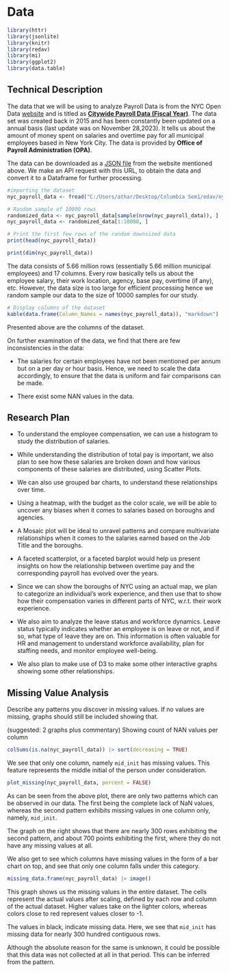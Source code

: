 # Data

```r
library(httr)
library(jsonlite)
library(knitr)
library(redav)
library(mi)
library(ggplot2)
library(data.table)
```

## Technical Description

The data that we will be using to analyze Payroll Data is from the NYC Open Data [website](https://opendata.cityofnewyork.us/) and is titled as  [**Citywide Payroll Data (Fiscal Year)**](https://data.cityofnewyork.us/City-Government/Citywide-Payroll-Data-Fiscal-Year-/k397-673e). The data set was created back in 2015 and has been constantly been updated on a annual basis (last update was on November 28,2023). It tells us about the amount of money spent on salaries and overtime pay for all municipal employees based in New York City. The data is provided by **Office of Payroll Administration (OPA)**. 

The data can be downloaded as a [JSON file](https://data.cityofnewyork.us/resource/k397-673e.json) from the website mentioned above. We make an API request with this URL, to obtain the data and convert it to a Dataframe for further processing.




```r
#importing the dataset
nyc_payroll_data <- fread("C:/Users/athar/Desktop/Columbia Sem1/edav/nyc_payroll_data.csv")

# Random sample of 10000 rows
randomized_data <- nyc_payroll_data[sample(nrow(nyc_payroll_data)), ]
nyc_payroll_data <- randomized_data[1:10000, ]

# Print the first few rows of the random downsized data
print(head(nyc_payroll_data))

```

```r
print(dim(nyc_payroll_data))

```

The data consists of 5.66 million rows (essentially 5.66 million municipal employees) and 17 columns. Every row basically tells us about the employee salary, their work location, agency, base pay, overtime (if any), etc. However, the data size is too large for efficient processing hence we random sample our data to the size of 10000 samples for our study.

```r
# Display columns of the dataset
kable(data.frame(Column_Names = names(nyc_payroll_data)), "markdown")

```

Presented above are the columns of the dataset.

On further examination of the data, we find that there are few inconsistencies in the data:

- The salaries for certain employees have not been mentioned per annum but on a per day or hour basis. Hence, we need to scale the data accordingly, to ensure that the data is uniform and fair comparisons can be made.

- There exist some NAN values in the data.

## Research Plan

* To understand the employee compensation, we can use a histogram to study the distribution of salaries.

* While understanding the distribution of total pay is important, we also plan to see how these salaries are broken down and how various components of these salaries are distributed, using Scatter Plots. 

* We can also use grouped bar charts, to understand these relationships over time.

* Using a heatmap, with the budget as the color scale, we will be able to uncover any biases when it comes to salaries based on boroughs and agencies.

* A Mosaic plot will be ideal to unravel patterns and compare multivariate relationships when it comes to the salaries earned based on the Job Title and the boroughs.

* A faceted scatterplot, or a faceted barplot would help us present insights on how the relationship between overtime pay and the corresponding payroll has evolved over the years.

* Since we can show the boroughs of NYC using an actual map, we plan to categorize an individual's work experience, and then use that to show how their compensation varies in different parts of NYC, w.r.t. their work experience.

* We also aim to analyze the leave status and workforce dynamics. Leave status typically indicates whether an employee is on leave or not, and if so, what type of leave they are on. This information is often valuable for HR and management to understand workforce availability, plan for staffing needs, and monitor employee well-being.

* We also plan to make use of D3 to make some other interactive graphs showing some other relationships.


## Missing Value Analysis

Describe any patterns you discover in missing values. If no values are missing, graphs should still be included showing that.

(suggested: 2 graphs plus commentary)
Showing count of NAN values per column

```r
colSums(is.na(nyc_payroll_data)) |> sort(decreasing = TRUE)
```

We see that only one column, namely `mid_init` has missing values. This feature represents the middle initial of the person under consideration. 

```r
plot_missing(nyc_payroll_data, percent = FALSE)
```

As can be seen from the above plot, there are only two patterns which can be observed in our data. The first being the complete lack of NaN values, whereas the second pattern exhibits missing values in one column only, namely, `mid_init`.

The graph on the right shows that there are nearly 300 rows exhibiting the second pattern, and about 700 points exhibiting the first, where they do not have any missing values at all.

We also get to see which columns have missing values in the form of a bar chart on top, and see that only one column falls under this category.

```r
missing_data.frame(nyc_payroll_data) |> image()
```


This graph shows us the missing values in the entire dataset. The cells represent the actual values after scaling, defined by each row and column of the actual dataset. Higher values take on the lighter colors, whereas colors close to red represent values closer to -1. 

The values in black, indicate missing data. Here, we see that `mid_init` has missing data for nearly 300 hundred contiguous rows.

Although the absolute reason for the same is unknown, it could be possible that this data was not collected at all in that period. This can be inferred from the pattern.
